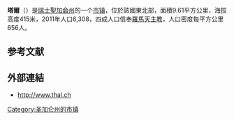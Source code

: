 {{noteTA|G1=瑞士地名}}
{{Infobox Switzerland municipality}}
'''塔爾'''（{{lang-de|Thal}}）是[[瑞士|瑞士]][[聖加侖州|聖加侖州]]的一个[[市镇_(瑞士)|市镇]]，位於該國東北部，面積9.61平方公里，海拔高度415米，2011年人口6,308，四成人口信奉[[羅馬天主教|羅馬天主教]]，人口密度每平方公里656人。

== 参考文献 ==
{{Reflist}}

==外部連結==
*http://www.thal.ch {{Wayback|url=http://www.thal.ch/ |date=20100316183027 }}

{{Authority control}}
{{Switzerland-geo-stub}}
[[Category:圣加仑州的市镇|Category:圣加仑州的市镇]]